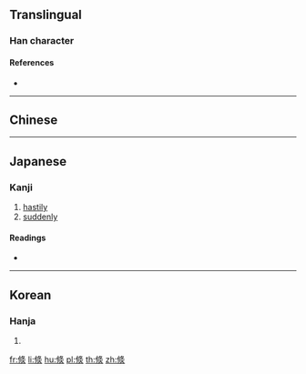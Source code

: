 {{character info/new}}
==Translingual==

===Han character===
{{Han char|rn=9|rad=人|as=08|sn=10|four=|canj=OLHF|ids=⿰⿰亻丨⿱夂火}}

====References====
* {{Han ref|kx=0107.230|dkj=00763|dj=0229.030|hdz=10176.010|uh=5010|ud=20496}}

----

==Chinese==
{{zh-see|倏|v}}

----

==Japanese==

===Kanji===
{{ja-kanji|grade=|rs=人08}}

# [[hastily]]
# [[suddenly]]

====Readings====
* {{ja-readings|on=[[しゅく]] (shuku)|kun=}}

----

==Korean==

===Hanja===
{{ko-hanja|hangeul=숙|rv=suk|mr=suk}}

# {{defn|lang=ko|sort=人08}}

[[fr:倐]]
[[li:倐]]
[[hu:倐]]
[[pl:倐]]
[[th:倐]]
[[zh:倐]]